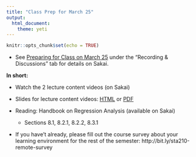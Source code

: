 ```yaml
---
title: "Class Prep for March 25"
output: 
  html_document: 
    theme: yeti
---
```


```r
knitr::opts_chunk$set(echo = TRUE)
```

- See [Preparing for Class on March 25](https://sakai.duke.edu/portal/site/7910c7f6-38be-4607-865d-adf5b0156d4c/tool/162ed866-22a7-47f7-8021-ebd130edbf0a/discussionForum/message/dfViewThread) under the "Recording & Discussions" tab for details on Sakai. 

**In short:**

- Watch the 2 lecture content videos (on Sakai)
  
- Slides for lecture content videos: [HTML](https://www2.stat.duke.edu/courses/Spring20/sta210.001/slides/lec-slides/13-logistic-pt1.html) or [PDF](https://www2.stat.duke.edu/courses/Spring20/sta210.001/slides/lec-slides/13-logistic-pt1.pdf)

- Reading: Handbook on Regression Analysis (available on Sakai)
  - Sections 8.1, 8.2.1, 8.2.2, 8.3.1
  
- If you have't already, please fill out the course survey about your learning environment for the rest of the semester:  http://bit.ly/sta210-remote-survey



